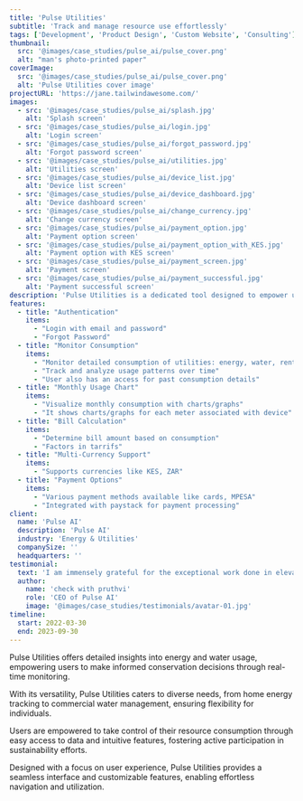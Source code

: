 ```yaml
---
title: 'Pulse Utilities'
subtitle: 'Track and manage resource use effortlessly'
tags: ['Development', 'Product Design', 'Custom Website', 'Consulting']
thumbnail:
  src: '@images/case_studies/pulse_ai/pulse_cover.png'
  alt: "man's photo-printed paper"
coverImage:
  src: '@images/case_studies/pulse_ai/pulse_cover.png'
  alt: 'Pulse Utilities cover image'
projectURL: 'https://jane.tailwindawesome.com/'
images:
  - src: '@images/case_studies/pulse_ai/splash.jpg'
    alt: 'Splash screen'
  - src: '@images/case_studies/pulse_ai/login.jpg'
    alt: 'Login screen'
  - src: '@images/case_studies/pulse_ai/forgot_password.jpg'
    alt: 'Forgot password screen'
  - src: '@images/case_studies/pulse_ai/utilities.jpg'
    alt: 'Utilities screen'
  - src: '@images/case_studies/pulse_ai/device_list.jpg'
    alt: 'Device list screen'
  - src: '@images/case_studies/pulse_ai/device_dashboard.jpg'
    alt: 'Device dashboard screen'
  - src: '@images/case_studies/pulse_ai/change_currency.jpg'
    alt: 'Change currency screen'
  - src: '@images/case_studies/pulse_ai/payment_option.jpg'
    alt: 'Payment option screen'
  - src: '@images/case_studies/pulse_ai/payment_option_with_KES.jpg'
    alt: 'Payment option with KES screen'
  - src: '@images/case_studies/pulse_ai/payment_screen.jpg'
    alt: 'Payment screen'
  - src: '@images/case_studies/pulse_ai/payment_successful.jpg'
    alt: 'Payment successful screen'
description: 'Pulse Utilities is a dedicated tool designed to empower users to meticulously monitor the consumption of devices like energy, water, and more.'
features:
  - title: "Authentication"
    items:
      - "Login with email and password"
      - "Forgot Password"
  - title: "Monitor Consumption"
    items:
      - "Monitor detailed consumption of utilities: energy, water, rent, internet, etc"
      - "Track and analyze usage patterns over time"
      - "User also has an access for past consumption details"
  - title: "Monthly Usage Chart"
    items:
      - "Visualize monthly consumption with charts/graphs"
      - "It shows charts/graphs for each meter associated with device"
  - title: "Bill Calculation"
    items:
      - "Determine bill amount based on consumption"
      - "Factors in tarrifs"
  - title: "Multi-Currency Support"
    items:
      - "Supports currencies like KES, ZAR"
  - title: "Payment Options"
    items:
      - "Various payment methods available like cards, MPESA"
      - "Integrated with paystack for payment processing"
client:
  name: 'Pulse AI'
  description: 'Pulse AI'
  industry: 'Energy & Utilities'
  companySize: ''
  headquarters: ''
testimonial:
  text: 'I am immensely grateful for the exceptional work done in elevating our brand and digital presence. The fresh branding, immersive website experience, and engaging product design for our bi-annual journal publication have significantly contributed to our success. The attention to detail and understanding of our target audience resulted in a cohesive visual language that effectively communicates our mission and values.'
  author:
    name: 'check with pruthvi'
    role: 'CEO of Pulse AI'
    image: '@images/case_studies/testimonials/avatar-01.jpg'
timeline:
  start: 2022-03-30
  end: 2023-09-30
---
```


Pulse Utilities offers detailed insights into energy and water usage, empowering users to make informed conservation decisions through real-time monitoring.

With its versatility, Pulse Utilities caters to diverse needs, from home energy tracking to commercial water management, ensuring flexibility for individuals.

Users are empowered to take control of their resource consumption through easy access to data and intuitive features, fostering active participation in sustainability efforts.

Designed with a focus on user experience, Pulse Utilities provides a seamless interface and customizable features, enabling effortless navigation and utilization.